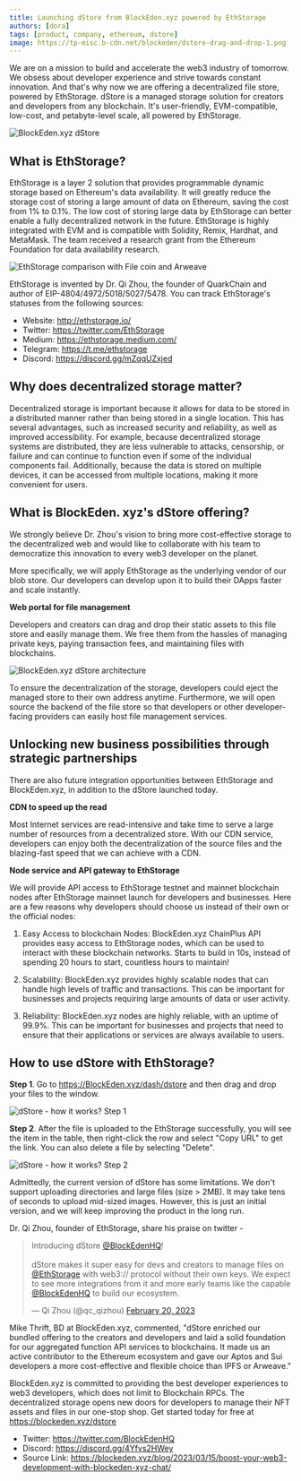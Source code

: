 ```yaml
---
title: Launching dStore from BlockEden.xyz powered by EthStorage
authors: [dora]
tags: [product, company, ethereum, dstore]
image: https://tp-misc.b-cdn.net/blockeden/dstore-drag-and-drop-1.png
---
```


We are on a mission to build and accelerate the web3 industry of tomorrow. We obsess about developer experience and strive towards constant innovation. And that's why now we are offering a decentralized file store, powered by EthStorage. dStore is a managed storage solution for creators and developers from any blockchain. It's user-friendly, EVM-compatible, low-cost, and petabyte-level scale, all powered by EthStorage.

![BlockEden.xyz dStore](https://tp-misc.b-cdn.net/blockeden/dstore-drag-and-drop-1.png "BlockEden.xyz dStore")

## What is EthStorage?

EthStorage is a layer 2 solution that provides programmable dynamic storage based on Ethereum's data availability. It will greatly reduce the storage cost of storing a large amount of data on Ethereum, saving the cost from 1% to 0.1%. The low cost of storing large data by EthStorage can better enable a fully decentralized network in the future. EthStorage is highly integrated with EVM and is compatible with Solidity, Remix, Hardhat, and MetaMask. The team received a research grant from the Ethereum Foundation for data availability research.

![EthStorage comparison with File coin and Arweave](https://tp-misc.b-cdn.net/blockeden/ethstorage-comparision-with-file-coin-arweave.png "EthStorage comparison with File coin and Arweave")

EthStorage is invented by Dr. Qi Zhou, the founder of QuarkChain and author of EIP-4804/4972/5018/5027/5478. You can track EthStorage's statuses from the following sources:

- Website: http://ethstorage.io/
- Twitter: https://twitter.com/EthStorage
- Medium: https://ethstorage.medium.com/
- Telegram: https://t.me/ethstorage
- Discord: https://discord.gg/mZqqUZxjed

## Why does decentralized storage matter?

Decentralized storage is important because it allows for data to be stored in a distributed manner rather than being stored in a single location. This has several advantages, such as increased security and reliability, as well as improved accessibility. For example, because decentralized storage systems are distributed, they are less vulnerable to attacks, censorship, or failure and can continue to function even if some of the individual components fail. Additionally, because the data is stored on multiple devices, it can be accessed from multiple locations, making it more convenient for users.

## What is BlockEden. xyz's dStore offering?

We strongly believe Dr. Zhou's vision to bring more cost-effective storage to the decentralized web and would like to collaborate with his team to democratize this innovation to every web3 developer on the planet.

More specifically, we will apply EthStorage as the underlying vendor of our blob store. Our developers can develop upon it to build their DApps faster and scale instantly.

**Web portal for file management**

Developers and creators can drag and drop their static assets to this file store and easily manage them. We free them from the hassles of managing private keys, paying transaction fees, and maintaining files with blockchains.

![BlockEden.xyz dStore architecture](https://tp-misc.b-cdn.net/blockeden/dstore-arch-pub-v2.png "BlockEden.xyz dStore architecture")

To ensure the decentralization of the storage, developers could eject the managed store to their own address anytime. Furthermore, we will open source the backend of the file store so that developers or other developer-facing providers can easily host file management services.

## Unlocking new business possibilities through strategic partnerships

There are also future integration opportunities between EthStorage and BlockEden.xyz, in addition to the dStore launched today.

**CDN to speed up the read**

Most Internet services are read-intensive and take time to serve a large number of resources from a decentralized store. With our CDN service, developers can enjoy both the decentralization of the source files and the blazing-fast speed that we can achieve with a CDN.

**Node service and API gateway to EthStorage**

We will provide API access to EthStorage testnet and mainnet blockchain nodes after EthStorage mainnet launch for developers and businesses. Here are a few reasons why developers should choose us instead of their own or the official nodes:

1. Easy Access to blockchain Nodes: BlockEden.xyz ChainPlus API provides easy access to EthStorage nodes, which can be used to interact with these blockchain networks. Starts to build in 10s, instead of spending 20 hours to start, countless hours to maintain!

2. Scalability: BlockEden.xyz provides highly scalable nodes that can handle high levels of traffic and transactions. This can be important for businesses and projects requiring large amounts of data or user activity.

3. Reliability: BlockEden.xyz nodes are highly reliable, with an uptime of 99.9%. This can be important for businesses and projects that need to ensure that their applications or services are always available to users.

## How to use dStore with EthStorage?

**Step 1**. Go to https://BlockEden.xyz/dash/dstore and then drag and drop your files to the window.

![dStore - how it works? Step 1](https://tp-misc.b-cdn.net/blockeden/dstore-drag-and-drop-1.png "dStore - how it works? Step 1")

**Step 2**. After the file is uploaded to the EthStorage successfully, you will see the item in the table, then right-click the row and select "Copy URL" to get the link. You can also delete a file by selecting "Delete".

![dStore - how it works? Step 2](https://tp-misc.b-cdn.net/blockeden/dstore-menu.png "dStore - how it works? Step 2")

Admittedly, the current version of dStore has some limitations. We don't support uploading directories and large files (size > 2MB). It may take tens of seconds to upload mid-sized images. However, this is just an initial version, and we will keep improving the product in the long run.

Dr. Qi Zhou, founder of EthStorage, share his praise on twitter -

<blockquote className="twitter-tweet"><p lang="en" dir="ltr">Introducing dStore <a href="https://twitter.com/BlockEdenHQ?ref_src=twsrc%5Etfw">@BlockEdenHQ</a>! <br /><br />dStore makes it super easy for devs and creators to manage files on <a href="https://twitter.com/EthStorage?ref_src=twsrc%5Etfw">@EthStorage</a> with web3:// protocol without their own keys. We expect to see more integrations from it and more early teams like the capable <a href="https://twitter.com/BlockEdenHQ?ref_src=twsrc%5Etfw">@BlockEdenHQ</a> to build our ecosystem.</p>— Qi Zhou (@qc_qizhou) <a href="https://twitter.com/qc_qizhou/status/1627530354587488256?ref_src=twsrc%5Etfw">February 20, 2023</a></blockquote>

<script async src="https://platform.twitter.com/widgets.js" charset="utf-8"></script>

Mike Thrift, BD at BlockEden.xyz, commented, "dStore enriched our bundled offering to the creators and developers and laid a solid foundation for our aggregated function API services to blockchains. It made us an active contributor to the Ethereum ecosystem and gave our Aptos and Sui developers a more cost-effective and flexible choice than IPFS or Arweave."

BlockEden.xyz is committed to providing the best developer experiences to web3 developers, which does not limit to Blockchain RPCs. The decentralized storage opens new doors for developers to manage their NFT assets and files in our one-stop shop. Get started today for free at https://blockeden.xyz/dstore

- Twitter: https://twitter.com/BlockEdenHQ
- Discord: https://discord.gg/4Yfvs2HWey
- Source Link: https://blockeden.xyz/blog/2023/03/15/boost-your-web3-development-with-blockeden-xyz-chat/
